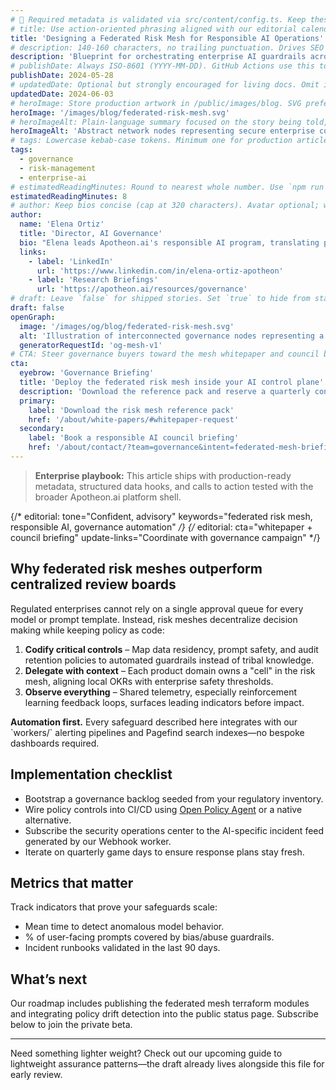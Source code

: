 ```yaml
---
# 🧭 Required metadata is validated via src/content/config.ts. Keep these comments intact for future authors.
# title: Use action-oriented phrasing aligned with our editorial calendar. Avoid sentence case inside quotes.
title: 'Designing a Federated Risk Mesh for Responsible AI Operations'
# description: 140-160 characters, no trailing punctuation. Drives SEO + social summaries automatically.
description: 'Blueprint for orchestrating enterprise AI guardrails across business units without slowing delivery velocity'
# publishDate: Always ISO-8601 (YYYY-MM-DD). GitHub Actions use this to order release notes + RSS feeds.
publishDate: 2024-05-28
# updatedDate: Optional but strongly encouraged for living docs. Omit if never updated post-launch.
updatedDate: 2024-06-03
# heroImage: Store production artwork in /public/images/blog. SVG preferred for crisp scaling; raster at 1600x840 if needed.
heroImage: '/images/blog/federated-risk-mesh.svg'
# heroImageAlt: Plain-language summary focused on the story being told, not the colors.
heroImageAlt: 'Abstract network nodes representing secure enterprise collaboration'
# tags: Lowercase kebab-case tokens. Minimum one for production articles. Fuels related content + upcoming search facets.
tags:
  - governance
  - risk-management
  - enterprise-ai
# estimatedReadingMinutes: Round to nearest whole number. Use `npm run content:reading-time` once the automation lands.
estimatedReadingMinutes: 8
# author: Keep bios concise (cap at 320 characters). Avatar optional; when provided, supply a path under public/images/authors.
author:
  name: 'Elena Ortiz'
  title: 'Director, AI Governance'
  bio: "Elena leads Apotheon.ai's responsible AI program, translating policy frameworks into shipping guardrails for regulated industries."
  links:
    - label: 'LinkedIn'
      url: 'https://www.linkedin.com/in/elena-ortiz-apotheon'
    - label: 'Research Briefings'
      url: 'https://apotheon.ai/resources/governance'
# draft: Leave `false` for shipped stories. Set `true` to hide from static builds while keeping dev previewable.
draft: false
openGraph:
  image: '/images/og/blog/federated-risk-mesh.svg'
  alt: 'Illustration of interconnected governance nodes representing a federated risk mesh'
  generatorRequestId: 'og-mesh-v1'
# CTA: Steer governance buyers toward the mesh whitepaper and council briefings.
cta:
  eyebrow: 'Governance Briefing'
  title: 'Deploy the federated risk mesh inside your AI control plane'
  description: 'Download the reference pack and reserve a quarterly controls review with the responsible AI council.'
  primary:
    label: 'Download the risk mesh reference pack'
    href: '/about/white-papers/#whitepaper-request'
  secondary:
    label: 'Book a responsible AI council briefing'
    href: '/about/contact/?team=governance&intent=federated-mesh-briefing'
---
```


> **Enterprise playbook:** This article ships with production-ready metadata, structured data hooks, and calls to action tested with the broader Apotheon.ai platform shell.

{/* editorial: tone="Confident, advisory" keywords="federated risk mesh, responsible AI, governance automation" */}
{/* editorial: cta="whitepaper + council briefing" update-links="Coordinate with governance campaign" */}

## Why federated risk meshes outperform centralized review boards

Regulated enterprises cannot rely on a single approval queue for every model or prompt template. Instead, risk meshes decentralize decision making while keeping policy as code:

1. **Codify critical controls** – Map data residency, prompt safety, and audit retention policies to automated guardrails instead of tribal knowledge.
2. **Delegate with context** – Each product domain owns a "cell" in the risk mesh, aligning local OKRs with enterprise safety thresholds.
3. **Observe everything** – Shared telemetry, especially reinforcement learning feedback loops, surfaces leading indicators before impact.

<div className="rounded-3xl border border-sky-500/60 bg-sky-500/10 px-6 py-4 text-sky-100 shadow-lg shadow-sky-900/30">
  <strong>Automation first.</strong> Every safeguard described here integrates with our `workers/`
  alerting pipelines and Pagefind search indexes—no bespoke dashboards required.
</div>

## Implementation checklist

- Bootstrap a governance backlog seeded from your regulatory inventory.
- Wire policy controls into CI/CD using [Open Policy Agent](https://www.openpolicyagent.org/) or a native alternative.
- Subscribe the security operations center to the AI-specific incident feed generated by our Webhook worker.
- Iterate on quarterly game days to ensure response plans stay fresh.

## Metrics that matter

Track indicators that prove your safeguards scale:

- Mean time to detect anomalous model behavior.
- % of user-facing prompts covered by bias/abuse guardrails.
- Incident runbooks validated in the last 90 days.

## What’s next

Our roadmap includes publishing the federated mesh terraform modules and integrating policy drift detection into the public status page. Subscribe below to join the private beta.

---

Need something lighter weight? Check out our upcoming guide to lightweight assurance patterns—the draft already lives alongside this file for early review.
